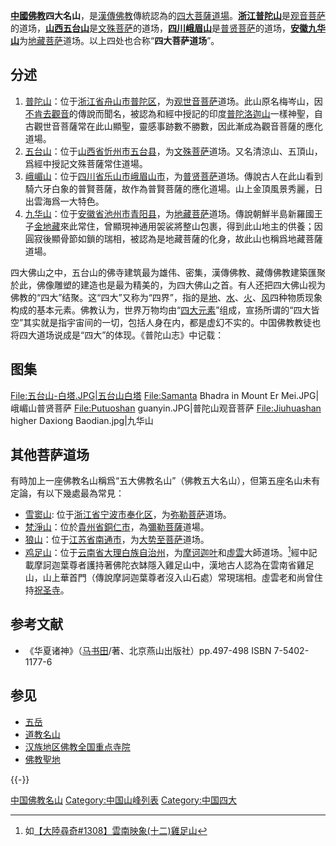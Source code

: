 {{佛教}}
'''[[中國佛教|中國佛教]]四大名山'''，是[[漢傳佛教|漢傳佛教]]傳統認為的[[四大菩薩|四大菩薩]][[道場|道場]]。'''[[浙江省|浙江]][[普陀山|普陀山]]'''是[[观音菩萨|观音菩萨]]的道场，'''[[山西省|山西]][[五台山|五台山]]'''是[[文殊菩萨|文殊菩萨]]的道场，'''[[四川省|四川]][[峨眉山|峨眉山]]'''是[[普贤菩萨|普贤菩萨]]的道场，'''[[安徽省|安徽]][[九华山_(安徽)|九华山]]'''为[[地藏菩萨|地藏菩萨]]道场。以上四处也合称“'''四大菩萨道场'''”。

==分述==
# [[普陀山|普陀山]]：位于[[浙江省|浙江省]][[舟山市|舟山市]][[普陀区_(舟山市)|普陀区]]，为[[观世音菩萨|观世音菩萨]]道场。此山原名梅岑山，因[[不肯去觀音|不肯去觀音]]的傳說而聞名，被認為和經中授記的印度[[普陀洛迦山|普陀洛迦山]]一樣神聖，自古觀世音菩薩常在此山顯聖，靈感事跡數不勝數，因此漸成為觀音菩薩的應化道場。
# [[五台山|五台山]]：位于[[山西省|山西省]][[忻州市|忻州市]][[五台县|五台县]]，为[[文殊菩萨|文殊菩萨]]道场。又名清涼山、五頂山，爲經中授記文殊菩薩常住道場。
# [[峨嵋山|峨嵋山]]：位于[[四川省|四川省]][[乐山市|乐山市]][[峨眉山市|峨眉山市]]，为[[普贤菩萨|普贤菩萨]]道场。傳說古人在此山看到騎六牙白象的普賢菩薩，故作為普賢菩薩的應化道場。山上金頂風景秀麗，日出雲海爲一大特色。
# [[九华山|九华山]]：位于[[安徽省|安徽省]][[池州市|池州市]][[青阳县|青阳县]]，为[[地藏菩萨|地藏菩萨]]道场。傳說朝鮮半島新羅國王子[[金地藏|金地藏]]來此常住，曾顯現神通用袈裟將整山包裹，得到此山地主的供養；因圓寂後顯骨節如鎖的瑞相，被認為是地藏菩薩的化身，故此山也稱爲地藏菩薩道場。

四大佛山之中，五台山的佛寺建筑最为雄伟、密集，漢傳佛教、藏傳佛教建築匯聚於此，佛像雕塑的建造也是最为精美的，为四大佛山之首。有人还把四大佛山视为佛教的“四大”结聚。这“四大”又称为“四界”，指的是[[地|地]]、[[水|水]]、[[火|火]]、[[风|风]]四种物质现象构成的基本元素。佛教认为，世界万物均由“[[四大元素|四大元素]]”组成，宣扬所谓的“四大皆空”其实就是指宇宙间的一切，包括人身在内，都是虚幻不实的。中国佛教教徒也将四大道场说成是“四大”的体现。《普陀山志》中记载：
{{cquote|佛经称地藏、观音、普贤、文殊诸佛道场，曰地、水、火、风，为四大结聚。九华，地也；普陀，水也；峨眉，火也；五台，风也。}}

== 图集 ==
<gallery>
File:五台山-白塔.JPG|五台山白塔
File:Samanta Bhadra in Mount Er Mei.JPG|峨嵋山普贤菩萨
File:Putuoshan guanyin.JPG|普陀山观音菩萨
File:Jiuhuashan higher Daxiong Baodian.jpg|九华山
</gallery>

== 其他菩萨道场 ==
有時加上一座佛教名山稱爲“五大佛教名山”（佛教五大名山），但第五座名山未有定論，有以下幾處最為常見：
* [[雪窦山风景名胜区|雪窦山]]: 位于[[浙江省|浙江省]][[宁波市|宁波市]][[奉化区|奉化区]]，为[[弥勒菩萨|弥勒菩萨]]道场。
* [[梵淨山|梵淨山]]：位於[[貴州省|貴州省]][[銅仁市|銅仁市]]，為[[彌勒菩薩|彌勒菩薩]]道場。
* [[狼山_(江蘇)|狼山]]：位于[[江苏省|江苏省]][[南通市|南通市]]，为[[大势至菩萨|大势至菩萨]]道场。
* [[鸡足山|鸡足山]]：位于[[云南省|云南省]][[大理白族自治州|大理白族自治州]]，为[[摩诃迦叶|摩诃迦叶]]和[[虛雲|虛雲]]大師道场。<ref>如[https://www.youtube.com/watch?v=HSxwRkzPRU8 【大陸尋奇#1308】雲南映象(十二)雞足山]</ref>經中記載摩訶迦葉尊者護持著佛陀衣缽隱入雞足山中，漢地古人認為在雲南省雞足山，山上華首門（傳說摩訶迦葉尊者沒入山石處）常現瑞相。虛雲老和尚曾住持[[祝圣寺_(鸡足山)|祝圣寺]]。

== 参考文献 ==
* 《华夏诸神》（[[马书田|马书田]]/著、北京燕山出版社）pp.497-498 ISBN 7-5402-1177-6
{{reflist}}

== 参见 ==
{{Portal box|中国|佛教|地理}}
* [[五岳|五岳]]
* [[道教名山|道教名山]]
* [[汉族地区佛教全国重点寺院|汉族地区佛教全国重点寺院]]
*[[佛教聖地|佛教聖地]]

{{-}}
{{四大佛教名山}}
{{中华人民共和国宗教}}

[[Category:中国佛教名山|]]
[[Category:中国山峰列表|Category:中国山峰列表]]
[[Category:中国四大|Category:中国四大]]